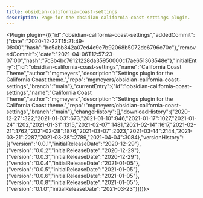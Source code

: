---
title: obsidian-california-coast-settings
description: Page for the obsidian-california-coast-settings plugin.
---


<Plugin plugin={({"id":"obsidian-california-coast-settings","addedCommit":{"date":"2020-12-22T15:21:49-08:00","hash":"be5abb842a07ed4c9e7b92068b5072dc6796c70c"},"removedCommit":{"date":"2021-04-06T12:57:23-07:00","hash":"7c3b4bc76121228da35950000c17ae651363548e"},"initialEntry":{"id":"obsidian-california-coast-settings","name":"California Coast Theme","author":"mgmeyers","description":"Settings plugin for the California Coast theme.","repo":"mgmeyers/obsidian-california-coast-settings","branch":"main"},"currentEntry":{"id":"obsidian-california-coast-settings","name":"California Coast Theme","author":"mgmeyers","description":"Settings plugin for the California Coast theme.","repo":"mgmeyers/obsidian-california-coast-settings","branch":"main"},"changeHistory":[],"downloadHistory":{"2020-12-27":322,"2021-01-03":673,"2021-01-10":846,"2021-01-17":1027,"2021-01-24":1202,"2021-01-31":1315,"2021-02-07":1481,"2021-02-14":1617,"2021-02-21":1762,"2021-02-28":1876,"2021-03-07":2023,"2021-03-14":2144,"2021-03-21":2287,"2021-03-28":2789,"2021-04-04":3084},"versionHistory":[{"version":"0.0.1","initialReleaseDate":"2020-12-29"},{"version":"0.0.2","initialReleaseDate":"2020-12-29"},{"version":"0.0.3","initialReleaseDate":"2020-12-29"},{"version":"0.0.4","initialReleaseDate":"2021-01-05"},{"version":"0.0.5","initialReleaseDate":"2021-01-05"},{"version":"0.0.6","initialReleaseDate":"2021-01-05"},{"version":"0.0.8","initialReleaseDate":"2021-01-05"},{"version":"0.1.0","initialReleaseDate":"2021-03-23"}]})}></Plugin>